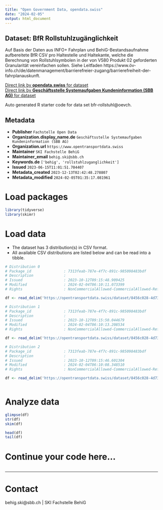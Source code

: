 ```yaml
---
title: "Open Government Data, opendata.swiss"
date: "2024-02-05"
output: html_document
---
```


## Dataset: BfR Rollstuhlzugänglichkeit

Auf Basis der Daten aus INFO+ Fahrplan und BehiG-Bestandsaufnahme aufbereitete BfR CSV pro Haltestelle und Haltekante, welche die Berechnung von Rollstuhlsymbolen in der von V580 Produkt 02 geforderten Granularität vereinfachen sollen. Siehe Leitfaden https://www.öv-info.ch/de/datenmanagement/barrierefreier-zugang/barrierefreiheit-der-fahrplanauskunft.

[Direct link by **opendata.swiss** for dataset](https://opendata.swiss/de/dataset/bfr-rollstuhlzuganglichkeit)<br>
[Direct link by **Geschäftsstelle Systemaufgaben Kundeninformation (SBB AG)** for dataset](https://opentransportdata.swiss/dataset/bfr-rollstuhl)

Auto generated R starter code for data set bfr-rollstuhl@oevch.

## Metadata

- **Publisher** `Fachstelle Open Data`
- **Organization.display_name.de** `Geschäftsstelle Systemaufgaben Kundeninformation (SBB AG)`
- **Organization.url** `https://www.opentransportdata.swiss`
- **Maintainer** `SKI Fachstelle BehiG`
- **Maintainer_email** `behig.ski@sbb.ch`
- **Keywords.de** `['behig', 'rollstuhlzuganglichkeit']`
- **Issued** `2023-06-15T11:01:51.704407`
- **Metadata_created** `2023-12-13T02:42:48.278807`
- **Metadata_modified** `2024-02-05T01:35:17.081961`


# Load packages

```r

library(tidyverse)
library(skimr)

```

# Load data

-   The dataset has 3 distribution(s) in CSV format.
-   All available CSV distributions are listed below and can be read into a tibble.

```r

# Distribution 0
# Package_id               : 7313feab-787e-4f7c-891c-985098483bdf
# Description              : 
# Issued                   : 2023-10-12T09:15:48.909425
# Modified                 : 2024-02-04T06:10:11.073399
# Rights                   : NonCommercialAllowed-CommercialAllowed-ReferenceRequired

df <- read_delim('https://opentransportdata.swiss/dataset/8456c028-4d73-4f2e-8127-9ce8ec889c9d/resource/5825cb4b-0649-48b2-9809-46b8019c0154/download/bfr_haltestellendaten.csv')

# Distribution 1
# Package_id               : 7313feab-787e-4f7c-891c-985098483bdf
# Description              : 
# Issued                   : 2023-10-12T09:15:50.044679
# Modified                 : 2024-02-04T06:10:13.208534
# Rights                   : NonCommercialAllowed-CommercialAllowed-ReferenceRequired

df <- read_delim('https://opentransportdata.swiss/dataset/8456c028-4d73-4f2e-8127-9ce8ec889c9d/resource/2953ea2d-f3f0-4fb7-bc66-5104428f3f3a/download/bfr_kombinationslogik.csv')

# Distribution 2
# Package_id               : 7313feab-787e-4f7c-891c-985098483bdf
# Description              : 
# Issued                   : 2023-10-12T09:15:46.601304
# Modified                 : 2024-02-04T06:10:08.348510
# Rights                   : NonCommercialAllowed-CommercialAllowed-ReferenceRequired

df <- read_delim('https://opentransportdata.swiss/dataset/8456c028-4d73-4f2e-8127-9ce8ec889c9d/resource/fbcf4059-ed46-4f23-aabe-8e927d28157f/download/bfr_fahrzeugmapping.csv')



```

# Analyze data

```r

glimpse(df)
str(df)
skim(df)

head(df)
tail(df)

```

# Continue your code here...

```r

```

------------------------------------------------------------------------

# Contact

behig.ski@sbb.ch | SKI Fachstelle BehiG
